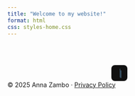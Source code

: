 ```yaml
---
title: "Welcome to my website!"
format: html
css: styles-home.css
---
```


```{=html}
<div class="center-text">
  <div class="typing-wrapper">
    <span class="typing-effect" aria-live="polite"></span><span class="cursor">|</span>
  </div>
</div>

<script>
const texts = [
  "Hi there! I'm Anna.",
  "Human-centered.",
  "Tech-curious.",
  "Nature-driven."
];

let index = 0;
let isErasing = false;
const typingSpeed = 100;
const erasingSpeed = 50;
const delayBetweenTexts = 2000;
const element = document.querySelector('.typing-effect');

function type() {
  const currentText = texts[index];
  const displayedText = element.textContent;

  if (!isErasing) {
    element.textContent = currentText.substring(0, displayedText.length + 1);
    if (displayedText.length + 1 === currentText.length) {
      isErasing = true;
      setTimeout(type, delayBetweenTexts);
    } else {
      setTimeout(type, typingSpeed);
    }
  } else {
    element.textContent = currentText.substring(0, displayedText.length - 1);
    if (displayedText.length === 0) {
      isErasing = false;
      index = (index + 1) % texts.length;
      setTimeout(type, typingSpeed);
    } else {
      setTimeout(type, erasingSpeed);
    }
  }
}

document.addEventListener('DOMContentLoaded', () => {
  setTimeout(type, typingSpeed);
});
</script>

<div class="custom-footer">
  © 2025 Anna Zambo · <a href="Privacy Policy.html">Privacy Policy</a>
</div>



<style>
/* A teljes blokk vízszintesen középre */
.center-text {
  display: flex;
  justify-content: center;
  margin-top: 4rem; /* finom felső távolság */
}

/* Gépelt szöveg stílusa */
.typing-wrapper {
  font-family: 'Space Grotesk', sans-serif;
  font-size: 1.2rem;
  color:  #82CAFF;
  background-color: #111;
  padding: 0.5rem 1rem;
  border-radius: 8px;
  text-align: center;
  white-space: nowrap;
}

/* Kurzor stílusa */
.cursor {
  display: inline-block;
  width: 1px;
  height: 1.2rem;
  background-color:  #82CAFF;
  margin-left: 3px;
  animation: blink 1s steps(2, start) infinite;
  vertical-align: middle;
}

@keyframes blink {
  0%, 100% { opacity: 1; }
  50% { opacity: 0; }
}
</style>
```
